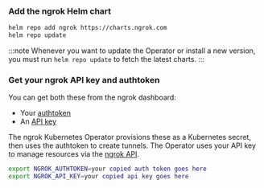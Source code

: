 ### Add the ngrok Helm chart

```bash
helm repo add ngrok https://charts.ngrok.com
helm repo update
```

:::note
Whenever you want to update the Operator or install a new version, you must run `helm repo update` to fetch the latest charts.
:::

### Get your ngrok API key and authtoken

You can get both these from the ngrok dashboard:

- Your [authtoken](https://dashboard.ngrok.com/get-started/your-authtoken)
- An [API key](https://dashboard.ngrok.com/api)

The ngrok Kubernetes Operator provisions these as a Kubernetes secret, then uses the authtoken to create tunnels.
The Operator uses your API key to manage resources via the [ngrok API](/docs/api/).

```bash
export NGROK_AUTHTOKEN=your copied auth token goes here
export NGROK_API_KEY=your copied api key goes here
```
